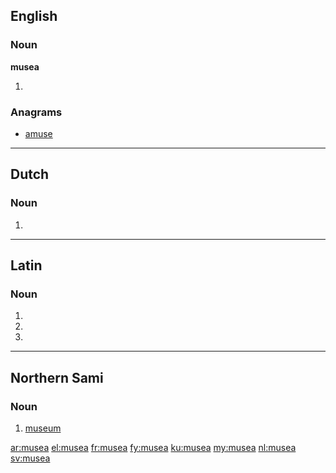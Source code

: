 ==English==

===Noun===
'''musea''' {{p}}

# {{plural of|[[museum#English|museum]]}}

===Anagrams===
* [[amuse#English|amuse]]

----

==Dutch==

===Noun===
{{head|nl}}

# {{nl-noun-form|pl=1|museum}}

----

==Latin==

===Noun===
{{la-noun-form|mūsēa}}

# {{inflection of|museum|mūsēum|nom|p|lang=la}}
# {{inflection of|museum|mūsēum|acc|p|lang=la}}
# {{inflection of|museum|mūsēum|voc|p|lang=la}}

----

==Northern Sami==

===Noun===
{{head|se|noun}}

# [[museum]]

[[ar:musea]]
[[el:musea]]
[[fr:musea]]
[[fy:musea]]
[[ku:musea]]
[[my:musea]]
[[nl:musea]]
[[sv:musea]]
